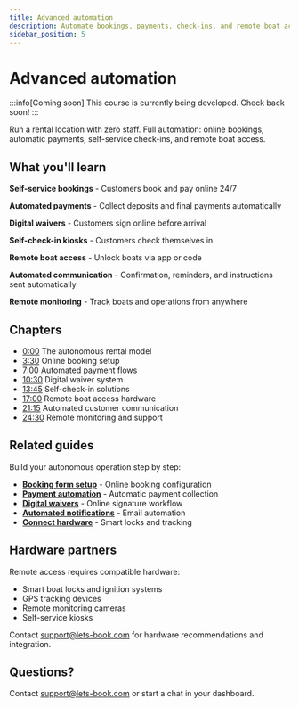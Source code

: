 ```yaml
---
title: Advanced automation
description: Automate bookings, payments, check-ins, and remote boat access
sidebar_position: 5
---
```



# Advanced automation

:::info[Coming soon]
This course is currently being developed. Check back soon!
:::

<VideoPlayer videoId="VIDEO_ID_HERE" title="Advanced automation" />

Run a rental location with zero staff. Full automation: online bookings, automatic payments, self-service check-ins, and remote boat access.

## What you'll learn

**Self-service bookings** - Customers book and pay online 24/7

**Automated payments** - Collect deposits and final payments automatically

**Digital waivers** - Customers sign online before arrival

**Self-check-in kiosks** - Customers check themselves in

**Remote boat access** - Unlock boats via app or code

**Automated communication** - Confirmation, reminders, and instructions sent automatically

**Remote monitoring** - Track boats and operations from anywhere

## Chapters

- [0:00](https://www.youtube.com/watch?v=VIDEO_ID_HERE&t=0s) The autonomous rental model
- [3:30](https://www.youtube.com/watch?v=VIDEO_ID_HERE&t=210s) Online booking setup
- [7:00](https://www.youtube.com/watch?v=VIDEO_ID_HERE&t=420s) Automated payment flows
- [10:30](https://www.youtube.com/watch?v=VIDEO_ID_HERE&t=630s) Digital waiver system
- [13:45](https://www.youtube.com/watch?v=VIDEO_ID_HERE&t=825s) Self-check-in solutions
- [17:00](https://www.youtube.com/watch?v=VIDEO_ID_HERE&t=1020s) Remote boat access hardware
- [21:15](https://www.youtube.com/watch?v=VIDEO_ID_HERE&t=1275s) Automated customer communication
- [24:30](https://www.youtube.com/watch?v=VIDEO_ID_HERE&t=1470s) Remote monitoring and support

## Related guides

Build your autonomous operation step by step:

- **[Booking form setup](/guides/booking-form/add-to-website)** - Online booking configuration
- **[Payment automation](/guides/payments/receive-payments)** - Automatic payment collection
- **[Digital waivers](/guides/day-to-day/work-with-waivers)** - Online signature workflow
- **[Automated notifications](/guides/boost-revenue/automate-aftersales-and-loyalty)** - Email automation
- **[Connect hardware](/guides/boats/manage-boats)** - Smart locks and tracking

## Hardware partners

Remote access requires compatible hardware:

- Smart boat locks and ignition systems
- GPS tracking devices
- Remote monitoring cameras
- Self-service kiosks

Contact [support@lets-book.com](mailto:support@lets-book.com) for hardware recommendations and integration.

## Questions?

Contact [support@lets-book.com](mailto:support@lets-book.com) or start a chat in your dashboard.
